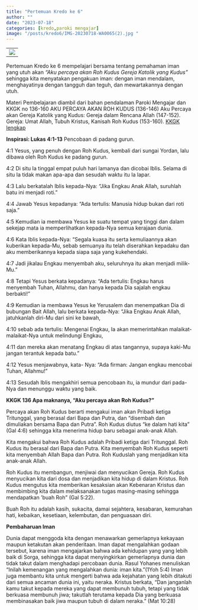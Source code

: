 ```yaml
---
title: "Pertemuan Kredo ke 6"
author: ""
date: "2023-07-18"
categories: [kredo,paroki mengajar]
image: "/posts/kredo6/IMG-20230718-WA0065(2).jpg "
---
```


|                                                 |
|-------------------------------------------------|
| ![](/posts/kredo6/IMG-20230718-WA0065(2).jpg) 
Pertemuan Kredo ke 6 mempelajari bersama tentang pemahaman iman yang utuh akan *"Aku percaya akan Roh Kudus Gereja Katolik yang Kudus"* sehingga kita menyatakan pengakuan iman: dengan iman mendalam, menghayatinya dengan tangguh dan teguh, dan mewartakannya dengan utuh. 

Materi Pembelajaran diambil dari bahan pendalaman Paroki Mengajar dan KKGK no 136-160 AKU PERCAYA AKAN ROH KUDUS (136-146) Aku Percaya akan Gereja Katolik yang Kudus: Gereja dalam Rencana Allah (147-152). Gereja: Umat Allah, Tubuh Kristus, Kanisah Roh Kudus (153-160).
[KKGK lengkap](/posts/KompendiumKatekismus.pdf)

**Inspirasi: Lukas 4:1-13** Pencobaan di padang gurun. 

4:1 Yesus, yang penuh dengan Roh Kudus, kembali dari sungai Yordan, lalu dibawa oleh Roh Kudus ke padang gurun. 

4:2 Di situ Ia tinggal empat puluh hari lamanya dan dicobai Iblis. Selama di situ Ia tidak makan apa-apa dan sesudah waktu itu Ia lapar. 

4:3 Lalu berkatalah Iblis kepada-Nya: "Jika Engkau Anak Allah, suruhlah batu ini menjadi roti." 

4:4 Jawab Yesus kepadanya: "Ada tertulis: Manusia hidup bukan dari roti saja." 

4:5 Kemudian ia membawa Yesus ke suatu tempat yang tinggi dan dalam sekejap mata ia memperlihatkan kepada-Nya semua kerajaan dunia. 

4:6 Kata Iblis kepada-Nya: "Segala kuasa itu serta kemuliaannya akan kuberikan kepada-Mu, sebab semuanya itu telah diserahkan kepadaku dan aku memberikannya kepada siapa saja yang kukehendaki. 

4:7 Jadi jikalau Engkau menyembah aku, seluruhnya itu akan menjadi milik-Mu." 

4:8 Tetapi Yesus berkata kepadanya: "Ada tertulis: Engkau harus menyembah Tuhan, Allahmu, dan hanya kepada Dia sajalah engkau berbakti!" 

4:9 Kemudian ia membawa Yesus ke Yerusalem dan menempatkan Dia di bubungan Bait Allah, lalu berkata kepada-Nya: "Jika Engkau Anak Allah, jatuhkanlah diri-Mu dari sini ke bawah, 

4:10 sebab ada tertulis: Mengenai Engkau, Ia akan memerintahkan malaikat-malaikat-Nya untuk melindungi Engkau, 

4:11 dan mereka akan menatang Engkau di atas tangannya, supaya kaki-Mu jangan terantuk kepada batu." 

4:12 Yesus menjawabnya, kata- Nya: "Ada firman: Jangan engkau mencobai Tuhan, Allahmu!" 

4:13 Sesudah Iblis mengakhiri semua pencobaan itu, ia mundur dari pada-Nya dan menunggu 
waktu yang baik. 


**KKGK 136 Apa maknanya, "Aku percaya akan Roh Kudus?"** 

Percaya akan Roh Kudus berarti mengakui iman akan Pribadi ketiga Tritunggal, yang berasal dari Bapa dan Putra, dan "disembah dan dimuliakan bersama Bapa dan Putra". Roh Kudus diutus "ke dalam hati kita" (Gal 4:6) sehingga kita menerima hidup baru sebagai anak-anak Allah.

Kita mengakui bahwa Roh Kudus adalah Pribadi ketiga dari Tritunggal. Roh Kudus itu berasal dari Bapa dan Putra. Kita menyembah Roh Kudus seperti kita menyembah Allah Bapa dan Putra. Roh Kuduslah yang menjadikan kita anak-anak Allah.

Roh Kudus itu membangun, menjiwai dan menyucikan Gereja. Roh Kudus menyucikan kita dari dosa dan menjadikan kita hidup di dalam Kristus. Roh Kudus mengutus kita memberikan kesaksian akan Kebenaran Kristus dan membimbing kita dalam melaksanakan tugas masing-masing sehingga mendapatkan 'buah Roh" (Gal 5:22).

Buah Roh itu adalah kasih, sukacita, damai sejahtera, kesabaran, kemurahan hati, kebaikan, kesetiaan, kelembutan, dan penguasaan diri.

**Pembaharuan Iman**

Dunia dapat menggoda kita dengan menawarkan gemerlapnya kekayaan maupun ketakutan akan penderitaan. Iman dapat mengalahkan godaan tersebut, karena iman mengajarkan bahwa ada kehidupan yang yang lebih baik di Sorga, sehingga kita dapat menyingkirkan gemerlapnya dunia dan tidak takut dalam menghadapi percobaan dunia. Rasul Yohanes menuliskan "Inilah kemenangan yang mengalahkan dunia: iman kita."(1Yoh 5:4) Iman juga membantu kita untuk mengerti bahwa ada kejahatan yang lebih ditakuti dari semua ancaman dunia ini, yaitu neraka. Kristus berkata, "Dan janganlah kamu takut kepada mereka yang dapat membunuh tubuh, tetapi yang tidak berkuasa membunuh jiwa; takutlah terutama kepada Dia yang berkuasa membinasakan baik jiwa maupun tubuh di dalam neraka." (Mat 10:28)
